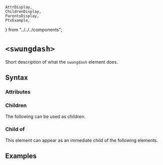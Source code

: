     AttrDisplay,
    ChildrenDisplay,
    ParentsDisplay,
    PtxExample,
} from "../../../components";

# `<swungdash>`

Short description of what the `swungdash` element does.

## Syntax

### Attributes

<AttrDisplay name="swungdash" />

### Children

The following can be used as children.

<ChildrenDisplay name="swungdash" />

### Child of

This element can appear as an immediate child of the following elements.

<ParentsDisplay name="swungdash" />

## Examples

    